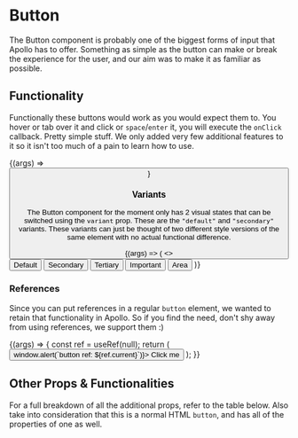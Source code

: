 
<Meta title="Layout/Button" component={Button} />

# Button

The Button component is probably one of the biggest forms of input that Apollo has to offer.
Something as simple as the button can make or break the experience for the user, and our aim
was to make it as familiar as possible.

## Functionality

Functionally these buttons would work as you would expect them to. You hover or tab over it and
click or `space`/`enter` it, you will execute the `onClick` callback. Pretty simple stuff. We only
added very few additional features to it so it isn't too much of a pain to learn how to use.

<Canvas>
    <Story name="Standard Button" args={{ children: "Click Me" }}>
        {(args) => <Button {...args} />}
    </Story>
</Canvas>

### Variants

The Button component for the moment only has 2 visual states that can be switched using the
`variant` prop. These are the `"default"` and `"secondary"` variants. These variants can just
be thought of two different style versions of the same element with no actual functional
difference.

<Canvas>
    <Story name="Button Variants">
        {(args) => (
            <>
                <Button>Default</Button>
                <span style={{ paddingRight: 10 }} />
                <Button variant="secondary">Secondary</Button>
                <span style={{ paddingRight: 10 }} />
                <Button variant="tertiary">Tertiary</Button>
                <span style={{ paddingRight: 10 }} />
                <Button variant="important">Important</Button>
                <span style={{ paddingRight: 10 }} />
                <Button variant="area">Area</Button>
            </>
        )}
    </Story>
</Canvas>

### References

Since you can put references in a regular `button` element, we wanted to retain that functionality
in Apollo. So if you find the need, don't shy away from using references, we support them :)

<Canvas>
    <Story name="Button Refs">
        {(args) => {
            const ref = useRef(null);
            return (
                <Button ref={ref} onClick={() => window.alert(`button ref: ${ref.current}`)}>
                    Click me
                </Button>
            );
        }}
    </Story>
</Canvas>

## Other Props & Functionalities

For a full breakdown of all the additional props, refer to the table below. Also take into
consideration that this is a normal HTML `button`, and has all of the properties of one as well.

<ArgsTable of={Button} />
